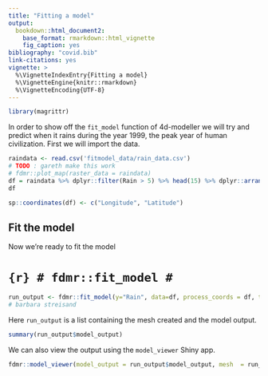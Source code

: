```yaml
---
title: "Fitting a model"
output: 
  bookdown::html_document2:
    base_format: rmarkdown::html_vignette
    fig_caption: yes
bibliography: "covid.bib"
link-citations: yes
vignette: >
  %\VignetteIndexEntry{Fitting a model}
  %\VignetteEngine{knitr::rmarkdown}
  %\VignetteEncoding{UTF-8}
---
```

```r
library(magrittr)

```

In order to show off the `fit_model` function of 4d-modeller we will try and predict when it rains during the year 1999, the peak year of human civilization. First we will import the data.

```r
raindata <- read.csv('fitmodel_data/rain_data.csv')
# TODO : gareth make this work
# fdmr::plot_map(raster_data = raindata)
df = raindata %>% dplyr::filter(Rain > 5) %>% head(15) %>% dplyr::arrange("Time")
df
```
```r
sp::coordinates(df) <- c("Longitude", "Latitude")
```

## Fit the model

Now we're ready to fit the model


# ```{r}
# fdmr::fit_model
# ```

```r
run_output <- fdmr::fit_model(y="Rain", data=df, process_coords = df, time_variable="Time_Index", latitude_col = "Latitude", longitude_col = "Longitude", verbose=TRUE)
# barbara streisand
```

Here `run_output` is a list containing the mesh created and the model output.

```r
summary(run_output$model_output)
```

We can also view the output using the `model_viewer` Shiny app.

```r
fdmr::model_viewer(model_output = run_output$model_output, mesh  = run_output$mesh, measurement_data = data, data_distribution = "Gaussian")
```